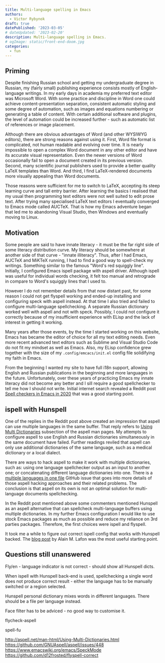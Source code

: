 ```yaml
---
title: Multi-language spelling in Emacs
authors:
  - Victor Rybynok
draft: true
datePublished: '2023-03-05'
# dateUpdated: '2023-02-20'
description: Multi-language spelling in Emacs.
# ogImage: static/front-end-doom.jpg
categories:
  - fun
---
```


## Priming

Despite finishing Russian school and getting my undergraduate degree in Russian,
my (fairly small) publishing experience consists mostly of English-language
writings. In my early days in academia my preferred text editor was Microsoft
Word. With some practice and discipline in Word one could achieve
content-presentation separation, consistent automatic styling and some degree of
automation, such as images and equations numbering or generating a table of
content. With certain additional software and plugins, the level of automation
could be increased further&nbsp;- such as automatic list of references or image
placement.

Although there are obvious advantages of Word (and other WYSIWYG editors), there
are strong reasons against using it. First, Word file format is complicated, not
human readable and evolving over time. It is nearly impossible to open a complex
Word document in any other editor and have its accurate visual representation.
Even the newer versions of Word occasionally fail to open a document created in
its previous version. Second, many scientific journal publishers used to provide
a better quality LaTeX templates than Word. And third, I find LaTeX-rendered
documents more visually appealing than Word documents.

Those reasons were sufficient for me to switch to LaTeX, accepting its steep
learning curve and tall entry barrier. After learning the basics I realised that
my usual then programming text editors were not well suited to edit prose text.
After trying many specialised LaTeX text editors I eventually converged to Emacs
mode called AUCTeX. That is how my Emacs adventure began that led me to
abandoning Visual Studio, then Windows and eventually moving to Linux.

## Motivation

Some people are said to have innate literacy&nbsp;- it must be the far right
side of some literacy distribution curve. My literacy should be somewhere at
another side of that curve&nbsp;- "innate illiteracy". Thus, after I had Emacs,
AUCTeX and MiKTeX running, I had to find a good way to spell-check my writings.
Something similar to the famous "Word's red squiggly line". Initially, I
configured Emacs ispell package with aspell driver. Although ispell was useful
for individual words checking, it felt too manual and retrograde in compare to
Word's squiggly lines that I used to.

However I do not remember details from that now distant past, for some reason I
could not get flyspell working and ended-up installing and configuring speck
with aspell instead. At that time I also tried and failed to configure
multi-language spellchecking. A separate Russian dictionary worked well with
aspell and not with speck. Possibly, I could not configure it correctly because
of my insufficient experience with ELisp and the lack of interest in getting it
working.

Many years after those events, by the time I started working on this website,
Emacs has became the editor of choice for all my text editing needs. Even more
recent advanced text editors such as Sublime and Visual Studio Code do not fit
my mindset as well as Emacs. Also, my ELisp confidence grew together with the
size of my `.config/emcacs/init.el` config file solidifying my faith in Emacs.

From the beginning I wanted my site to have full i18n support, allowing English
and Russian publications in the beginning and more languages in the future.
Unfortunately, over these years of practicing Emacs my innate literacy did not
become any better and I sill require a good spellchecker to tell me how I should
not write. Initial internet search revealed a Reddit post
[Spell checkers in Emacs in 2020](https://www.reddit.com/r/emacs/comments/fxs92h/spell_checkers_in_emacs_in_2020/)
that was a good starting point.

## ispell with Hunspell

One of the replies in the Reddit post above created an impression that aspell
can use multiple languages in the same buffer. That reply refers to
[Using Multi Dictionaries](http://aspell.net/man-html/Using-Multi-Dictionaries.html)
subsection of the aspell man pages. My attempts to configure aspell to use
English and Russian dictionaries simultaneously in the same document have
failed. Further readings reviled that aspell can only use additional
dictionaries of the same language, such as a medical dictionary or a local
dialect.

There are ways to hack aspell to make it work with multiple dictionaries, such
as: using one language spellchecker output as an input to another one; or
concatenating different language dictionaries into one. There is a
[multiple languages in one file](https://github.com/GNUAspell/aspell/issues/448)
GitHub issue that goes into more details of those aspell hacking approaches and
their related problems. The conclusion is that aspell on its own is not an
optimal solution for multi-language documents spellchecking.

In the Reddit post mentioned above some commenters mentioned Hunspell as an
aspell alternative that can spellcheck multi-language buffers using multiple
dictionaries. In my further Emacs configuration I would like to use stock Emacs
packages as much as possible and reduce my reliance on 3rd parties packages.
Therefore, the first choices were ispell and flyspell.

It took me a while to figure out correct ispell config that works with Hunspell
backed. The
[blog post](https://200ok.ch/posts/2020-08-22_setting_up_spell_checking_with_multiple_dictionaries.html)
by Alain M. Lafon was the most useful starting point.

## Questions still unanswered

Fly/en - language indicator is not correct - should show all Hunspell dicts.

When ispell with Hunspell back-end is used, spellchecking a single word does not
produce correct result - either the language has to be manually switched or a
region selected.

Hunspell personal dictionary mixes words in different languages. There should be
a file per language instead.

Face filter has to be adviced - no good way to customise it.

flycheck-aspell

spell-fu

http://aspell.net/man-html/Using-Multi-Dictionaries.html<br />
https://github.com/GNUAspell/aspell/issues/448<br />
https://www.emacswiki.org/emacs/SpeckMode<br />
https://github.com/d12frosted/flyspell-correct
